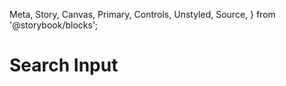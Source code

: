   Meta,
  Story,
  Canvas,
  Primary,
  Controls,
  Unstyled,
  Source,
} from '@storybook/blocks';


<Meta name="Guideline" of={Stories} />

# Search Input

<Story of={Stories.Debounce} />
<Controls of={Stories.Debounce} />
<Source of={Stories.Debounce} />

